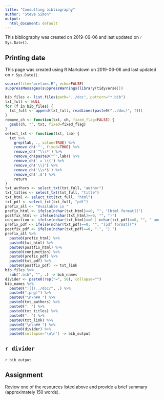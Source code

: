 ```yaml
---
title: "Consulting bibliography"
author: "Steve Simon"
output:
  html_document: default
---
```


This bibliography was created on 2019-06-06 and last updated on `r Sys.Date()`.

## Printing date

This page was created using R Markdown on 2019-06-06 and last updated on `r Sys.Date()`.

```r
source(file="prelims.R", echo=FALSE)
suppressMessages(suppressWarnings(library(tidyverse)))
```

```r
bib_files <- list.files(path="../doc", pattern="*.bib")
txt_full <- NULL
for (f in bib_files) {
  txt_full <- append(txt_full, readLines(paste0("../doc/", f)))
}
remove_ch <- function(txt, ch, fixed_flag=FALSE) {
  gsub(ch, "", txt, fixed=fixed_flag)
}
select_txt <- function(txt, lab) {
  txt %>%
    grep(lab, ., value=TRUE) %>%
    remove_ch('"', fixed=TRUE) %>%
    remove_ch('^\\s*') %>%
    remove_ch(paste0("^",lab)) %>%
    remove_ch(' = \\{') %>%
    remove_ch('\\}') %>%
    remove_ch('\\s*$') %>%
    remove_ch(',$') %>%
    return
}
txt_authors <- select_txt(txt_full, "author")
txt_titles <- select_txt(txt_full, "title")
txt_html <- select_txt(txt_full, "html")
txt_pdf <- select_txt(txt_full, "pdf")
prefix_all <- "Available in "
prefix_html <- ifelse(nchar(txt_html)==0, "", "[html format](")
postfix_html <- ifelse(nchar(txt_html)==0, "", ")")
conjunction <- ifelse(nchar(txt_html)==0 | nchar(txt_pdf)==0, "", " and ")
prefix_pdf <- ifelse(nchar(txt_pdf)==0, "", "[pdf format](")
postfix_pdf <- ifelse(nchar(txt_pdf)==0, ".", ").")
prefix_all %>%
  paste0(prefix_html) %>%
  paste0(txt_html) %>%
  paste0(postfix_html) %>%
  paste0(conjunction) %>%
  paste0(prefix_pdf) %>%
  paste0(txt_pdf) %>%
  paste0(postfix_pdf) -> txt_link
bib_files %>%
  sub(".bib", "", .) -> bib_names
divider <- paste0(rep("=", 50), collapse="")
bib_names %>%
  paste0("![](../doc/", .) %>%
  paste0(".png)") %>%
  paste0("\n\n## ") %>%
  paste0(txt_authors) %>%
  paste0(". ") %>%
  paste0(txt_titles) %>%
  paste0(". ") %>%
  paste0(txt_link) %>%
  paste0("\n\n## ") %>%
  paste0(divider) %>%
  paste0(collapse="\n\n") -> bib_output
```

## `r divider`

`r bib_output`.

## Assignment

Review one of the resources listed above and provide a brief summary (approximately 150 words).

